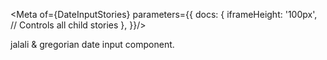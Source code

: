 
<Meta of={DateInputStories} parameters={{
    docs: {
      iframeHeight: '100px', // Controls all child stories
    },
  }}/>

<Title>JB Date Input</Title>

jalali & gregorian date input component.

<Story of={DateInputStories.Normal} height='30rem'/>
<Controls />